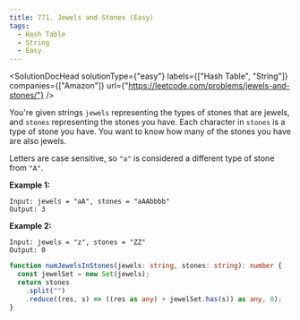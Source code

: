 ```yaml
---
title: 771. Jewels and Stones (Easy)
tags:
  - Hash Table
  - String
  - Easy
---
```



<SolutionDocHead
  solutionType={"easy"}
  labels={["Hash Table", "String"]}
  companies={["Amazon"]}
  url={"https://leetcode.com/problems/jewels-and-stones/"}
/>

You're given strings `jewels` representing the types of stones that are jewels, and `stones` representing the stones you have. Each character in `stones` is a type of stone you have. You want to know how many of the stones you have are also jewels.

Letters are case sensitive, so `"a"` is considered a different type of stone from `"A"`.

<b>Example 1:</b>

```
Input: jewels = "aA", stones = "aAAbbbb"
Output: 3
```

<b>Example 2:</b>

```
Input: jewels = "z", stones = "ZZ"
Output: 0
```

```ts title=solution.ts
function numJewelsInStones(jewels: string, stones: string): number {
  const jewelSet = new Set(jewels);
  return stones
    .split("")
    .reduce((res, s) => ((res as any) + jewelSet.has(s)) as any, 0);
}
```
